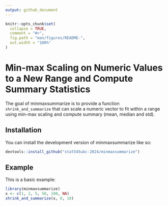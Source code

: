 ```yaml
---
output: github_document
---
```


<!-- README.md is generated from README.Rmd. Please edit that file -->

```r
knitr::opts_chunk$set(
  collapse = TRUE,
  comment = "#>",
  fig.path = "man/figures/README-",
  out.width = "100%"
)
```

# Min-max Scaling on Numeric Values to a New Range and Compute Summary Statistics

<!-- badges: start -->
<!-- badges: end -->

The goal of minmaxsummarize is to provide a function `shrink_and_summarize` that can scale a numeric vector to fit within a range using min-max scaling and compute summary (mean, median and std). 

## Installation

You can install the development version of minmaxsummarize like so:

``` r
devtools::install_github("stat545ubc-2024/minmaxsummarize")
```

## Example

This is a basic example:

```r
library(minmaxsummarize)
x <- c(1, 2, 5, 50, 100, NA)
shrink_and_summarize(x, 0, 10)
```

